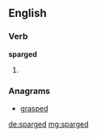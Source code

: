 ==English==

===Verb===
'''sparged'''

# {{en-past of|sparge}}

===Anagrams===
* [[grasped#English|grasped]]

[[de:sparged]]
[[mg:sparged]]